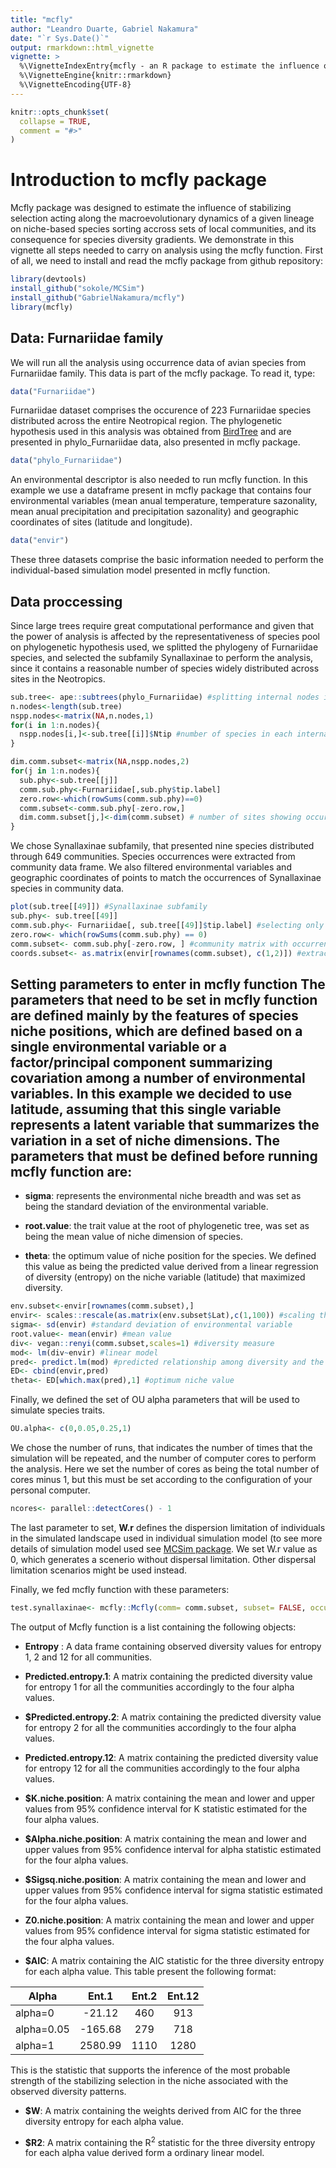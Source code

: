 ```yaml
---
title: "mcfly"
author: "Leandro Duarte, Gabriel Nakamura"
date: "`r Sys.Date()`"
output: rmarkdown::html_vignette
vignette: >
  %\VignetteIndexEntry{mcfly - an R package to estimate the influence of environmental niche selection on species     diversity in metacommunities}
  %\VignetteEngine{knitr::rmarkdown}
  %\VignetteEncoding{UTF-8}
---
```


```r
knitr::opts_chunk$set(
  collapse = TRUE,
  comment = "#>"
)
```

# Introduction to **mcfly** package

Mcfly package was designed to estimate the influence of stabilizing selection acting along the macroevolutionary dynamics of a given lineage on niche-based species sorting accross sets of local communities, and its consequence for species diversity gradients. We demonstrate in this vignette all steps needed to carry on analysis using the mcfly function. First of all, we need to install and read the mcfly package from github repository:

```r
library(devtools)
install_github("sokole/MCSim")
install_github("GabrielNakamura/mcfly")
library(mcfly)
```

## Data: Furnariidae family

We will run all the analysis using occurrence data of avian species from Furnariidae family. This data is part of the mcfly package. To read it, type:

```r
data("Furnariidae")
```

Furnariidae dataset comprises the occurence of 223 Furnariidae species distributed across the entire Neotropical region. The phylogenetic hypothesis used in this analysis was obtained from [BirdTree](https://birdtree.org/) and are presented in phylo\_Furnariidae data, also presented in mcfly package.

```r
data("phylo_Furnariidae")
```

An environmental descriptor is also needed to run mcfly function. In this example we use a dataframe present in mcfly package that contains four environmental variables (mean anual temperature, temperature sazonality, mean anual precipitation and precipitation sazonality) and geographic coordinates of sites (latitude and longitude).

```r
data("envir")
```

These three datasets comprise the basic information needed to perform the individual-based simulation model presented in mcfly function.

## Data proccessing

Since large trees require great computational performance and given that the power of analysis is affected by the representativeness of species pool on phylogenetic hypothesis used, we splitted the phylogeny of Furnariidae species, and selected the subfamily Synallaxinae to perform the analysis, since it contains a reasonable number of species widely distributed across sites in the Neotropics.

```r
sub.tree<- ape::subtrees(phylo_Furnariidae) #splitting internal nodes in the phylogeny
n.nodes<-length(sub.tree)
nspp.nodes<-matrix(NA,n.nodes,1)
for(i in 1:n.nodes){
  nspp.nodes[i,]<-sub.tree[[i]]$Ntip #number of species in each internal node
}

dim.comm.subset<-matrix(NA,nspp.nodes,2)
for(j in 1:n.nodes){
  sub.phy<-sub.tree[[j]]
  comm.sub.phy<-Furnariidae[,sub.phy$tip.label]
  zero.row<-which(rowSums(comm.sub.phy)==0)
  comm.subset<-comm.sub.phy[-zero.row,]
  dim.comm.subset[j,]<-dim(comm.subset) # number of sites showing occurrences of species belonging to each internal node
}

```

We chose Synallaxinae subfamily, that presented nine species distributed through 649 communities. Species occurrences were extracted from community data frame. We also filtered environmental variables and geographic coordinates of points to match the occurrences of Synallaxinae species in community data.

```r
plot(sub.tree[[49]]) #Synallaxinae subfamily
sub.phy<- sub.tree[[49]]
comm.sub.phy<- Furnariidae[, sub.tree[[49]]$tip.label] #selecting only sites that present occurrences of species of Synallaxinae
zero.row<- which(rowSums(comm.sub.phy) == 0)
comm.subset<- comm.sub.phy[-zero.row, ] #community matrix with occurrences of Synalaxynae species
coords.subset<- as.matrix(envir[rownames(comm.subset), c(1,2)]) #extracting coordinates
```

## Setting parameters to enter in mcfly function The parameters that need to be set in mcfly function are defined mainly by the features of species niche positions, which are defined based on a single environmental variable or a factor/principal component summarizing covariation among a number of environmental variables. In this example we decided to use latitude, assuming that this single variable represents a latent variable that summarizes the variation in a set of niche dimensions. The parameters that must be defined before running mcfly function are:

-   **sigma**: represents the environmental niche breadth and was set as being the standard deviation of the environmental variable.

-   **root.value**: the trait value at the root of phylogenetic tree, was set as being the mean value of niche dimension of species.

-   **theta**: the optimum value of niche position for the species. We defined this value as being the predicted value derived from a linear regression of diversity (entropy) on the niche variable (latitude) that maximized diversity.

```r
env.subset<-envir[rownames(comm.subset),]
envir<- scales::rescale(as.matrix(env.subset$Lat),c(1,100)) #scaling the environmental variable to vary between 1 and 100
sigma<- sd(envir) #standard deviation of environmental variable
root.value<- mean(envir) #mean value
div<- vegan::renyi(comm.subset,scales=1) #diversity measure
mod<- lm(div~envir) #linear model
pred<- predict.lm(mod) #predicted relationship among diversity and the environmental variable
ED<- cbind(envir,pred)
theta<- ED[which.max(pred),1] #optimum niche value
```

Finally, we defined the set of OU alpha parameters that will be used to simulate species traits.

```r
OU.alpha<- c(0,0.05,0.25,1)
```

We chose the number of runs, that indicates the number of times that the simulation will be repeated, and the number of computer cores to perform the analysis. Here we set the number of cores as being the total number of cores minus 1, but this must be set according to the configuration of your personal computer.

```r
ncores<- parallel::detectCores() - 1
```

The last parameter to set, **W.r** defines the dispersion limitation of individuals in the simulated landscape used in individual simulation model (to see more details of simulation model used see [MCSim package](http://rstudio-pubs-static.s3.amazonaws.com/159425_80725873417e42fdb13821c10a198281.html). We set W.r value as 0, which generates a scenerio without dispersal limitation. Other dispersal limitation scenarios might be used instead.

Finally, we fed mcfly function with these parameters:

```r
test.synallaxinae<- mcfly::Mcfly(comm= comm.subset, subset= FALSE, occurrence= TRUE, env= envir, site.coords= coords.subset, tree= sub.phy, OU.alpha= OU.alpha, sigma= sigma, theta= theta, root.value= root.value, runs= 100, ncores= 3, area.m2= 1, m= 0.5, JM= sum(comm.subset), JM.limit= JM,JL= rowSums(comm.subset),nu= 0, speciation.limit= 0, n.timestep= 50,W.r= 0, scenario.ID= "species.sorting", sim.ID= "data", output.dir.path= "OUTPUT_DATA")

```

The output of Mcfly function is a list containing the following objects:

-   **Entropy** : A data frame containing observed diversity values for entropy 1, 2 and 12 for all communities.

-   **Predicted.entropy.1**: A matrix containing the predicted diversity value for entropy 1 for all the communities accordingly to the four alpha values.

-   **\$Predicted.entropy.2**: A matrix containing the predicted diversity value for entropy 2 for all the communities accordingly to the four alpha values.

-   **Predicted.entropy.12**: A matrix containing the predicted diversity value for entropy 12 for all the communities accordingly to the four alpha values.

-   **\$K.niche.position**: A matrix containing the mean and lower and upper values from 95% confidence interval for K statistic estimated for the four alpha values.

-   **\$Alpha.niche.position**: A matrix containing the mean and lower and upper values from 95% confidence interval for alpha statistic estimated for the four alpha values.

-   **\$Sigsq.niche.position**: A matrix containing the mean and lower and upper values from 95% confidence interval for sigma statistic estimated for the four alpha values.

-   **Z0.niche.position**: A matrix containing the mean and lower and upper values from 95% confidence interval for sigma statistic estimated for the four alpha values.

-   **\$AIC**: A matrix containing the AIC statistic for the three diversity entropy for each alpha value. This table present the following format:

| Alpha      |  Ent.1  | Ent.2 | Ent.12 |
|------------|:-------:|:-----:|:------:|
| alpha=0    |  -21.12 |  460  |   913  |
| alpha=0.05 | -165.68 |  279  |   718  |
| alpha=1    | 2580.99 |  1110 |  1280  |

This is the statistic that supports the inference of the most probable strength of the stabilizing selection in the niche associated with the observed diversity patterns.

-   **\$W**: A matrix containing the weights derived from AIC for the three diversity entropy for each alpha value.

-   **\$R2**: A matrix containing the R^2^ statistic for the three diversity entropy for each alpha value derived form a ordinary linear model.
